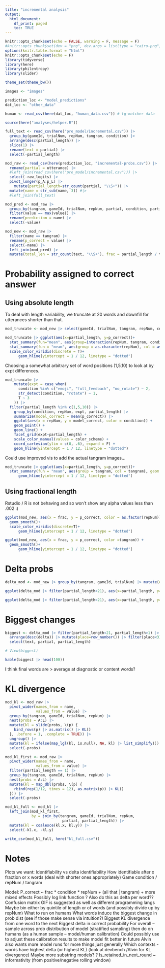 ```yaml
---
title: "incremental analysis"
output:
  html_document:
    df_print: paged
    toc: TRUE
---
```


```r
knitr::opts_chunk$set(echo = FALSE, warning = F, message = F)
#knitr::opts_chunk$set(dev = "png", dev.args = list(type = "cairo-png"), fig.width = 10, fig.height = 4)
options(knitr.table.format = "html")
knitr::opts_chunk$set(echo = F)
library(tidyverse)
library(here)
library(philentropy)
library(slider)

theme_set(theme_bw())

images <- "images"

prediction_loc <- "model_predictions"
dat_loc <- "other_data"

human <- read_csv(here(dat_loc, "human_data.csv")) # tg-matcher data

source(here("analyses/helper.R"))
```

```r
full_text <- read_csv(here("pre_model/incremental.csv")) |> 
  group_by(gameId, trialNum, repNum, tangram, condition) |> 
  arrange(desc(partial_length)) |> 
  slice(1) |> 
  rename(text = partial) |> 
  select(-partial_length)
```


```r
mod_raw <- read_csv(here(prediction_loc, "incremental-probs.csv")) |> 
  rename(partial = utterance) |> 
  #left_join(read_csv(here("pre_model/incremental.csv"))) |>
  select(-raw_logits) |>
  pivot_longer(p_A:p_L) |>
    mutate(partial_length=str_count(partial, "\\S+")) |> 
  mutate(name = str_sub(name, 3)) #|> 
  #left_join(full_text)

mod_pred <- mod_raw |>
  group_by(tangram, gameId, trialNum, repNum, partial, condition, partial_length, text) |>
  filter(value == max(value)) |>
  rename(prediction = name) |>
  select(-value)

mod_new <- mod_raw |>
  filter(name == tangram) |>
  rename(p_correct = value) |>
  select(-name) |>
  left_join(mod_pred) |> 
  mutate(total_len = str_count(text, "\\S+"), frac = partial_length / total_len)
```



# Probability assigned to correct answer

## Using absolute length

To deal with length variability, we truncate at 20 words and downfill for utterances shorter than that.

```r

mod_truncate <- mod_new |> select(gameId, trialNum, tangram, repNum, condition, text, total_len) |> unique() |> expand_grid(partial_length=1:20) |> left_join(mod_new) |> group_by(gameId, trialNum, tangram, repNum) |> fill(prediction, p_correct, partial)

mod_truncate |> ggplot(aes(x=partial_length, y=p_correct))+
  stat_summary(fun="mean", aes(group=interaction(repNum, tangram, condition)), col="black", geom="point", alpha=.01)+
  stat_summary(fun = "mean", aes(group = as.character(repNum), col = as.character(repNum)), geom = "line") +
  scale_color_viridis(discrete = T)+
      geom_hline(yintercept = 1 / 12, linetype = "dotted")

```

Choosing a somewhat arbitrary set of word positions (1,5,10) to look at by expt differences. 

```r
mod_truncate |> 
    mutate(expt = case_when(
      condition %in% c("emoji", "full_feedback", "no_rotate") ~ 2,
      str_detect(condition, "rotate") ~ 1,
      T ~ 3
    )) |>
  filter(partial_length %in% c(1,5,10)) |> 
    group_by(condition, repNum, expt, partial_length) |>
    summarize(model_correct = mean(p_correct)) |>
    ggplot(aes(x = repNum, y = model_correct, color = condition)) +
    geom_point() +
    geom_line() +
    facet_grid(expt~partial_length) +
    scale_color_manual(values = color_scheme) +
    coord_cartesian(ylim = c(0, .6), expand = F) +
    geom_hline(yintercept = 1 / 12, linetype = "dotted")
```

Could use improved vis to add the actual tangram images...

```r

mod_truncate |> ggplot(aes(x=partial_length, y=p_correct))+
  stat_summary(fun = "mean", aes(group = tangram, col = tangram), geom = "line")+
      geom_hline(yintercept = 1 / 12, linetype = "dotted")

```

## Using fractional length

Rstudio / R is not behaving and so won't show any alpha values less than .002 :(

```r
ggplot(mod_new, aes(x = frac, y = p_correct, color = as.factor(repNum))) +
  geom_smooth()+
  scale_color_viridis(discrete=T)+
      geom_hline(yintercept = 1 / 12, linetype = "dotted")

```
```r
ggplot(mod_new, aes(x = frac, y = p_correct, color =tangram)) +
  geom_smooth()+
      geom_hline(yintercept = 1 / 12, linetype = "dotted")

```

# Delta probs

```r
delta_mod <- mod_new |> group_by(tangram, gameId, trialNum) |> mutate(old=lag(p_correct), delta=p_correct-old)

ggplot(delta_mod |> filter(partial_length<21), aes(x=partial_length, y=delta, color=as.factor(repNum)))+stat_summary(fun="mean", geom="line")+scale_color_viridis(discrete=T)+geom_hline(yintercept=0)
```

```r
ggplot(delta_mod |> filter(partial_length<21), aes(x=partial_length, y=delta, color=as.factor(tangram)))+stat_summary(fun="mean", geom="line")+geom_hline(yintercept=0)
```

# Biggest changes

```r
biggest <- delta_mod |> filter(partial_length<21, partial_length>1) |> group_by(tangram, partial_length) |> 
  arrange(desc(delta)) |> mutate(place=row_number()) |> filter(place<3) |> 
  select(text, partial, partial_length)

# View(biggest)

kable(biggest |> head(100))
```

I think final words are > average at diagnostic or content words? 

# KL divergence
```r
mod_kl <- mod_raw |> 
  pivot_wider(names_from = name,
              values_from = value) |> 
  group_by(tangram, gameId, trialNum, repNum) |> 
  nest(probs = A:L) |> 
  mutate(kl = slide(probs, \(p) {
    bind_rows(p) |> as.matrix() |> KL()
  }, .before = 1, .complete = TRUE)) |> 
  ungroup() |> 
  mutate(kl = ifelse(map_lgl(kl, is.null), NA, kl) |> list_simplify()) |> 
  select(-probs)

mod_kl_first <- mod_raw |> 
  pivot_wider(names_from = name,
              values_from = value) |> 
  filter(partial_length == 1) |> 
  group_by(tangram, gameId, trialNum, repNum) |> 
  nest(probs = A:L) |> 
  mutate(kl = map_dbl(probs, \(p) {
    rbind(rep(1/12, times = 12), as.matrix(p)) |> KL()
  })) |> 
  select(-probs)

mod_kl_full <- mod_kl |> 
  left_join(mod_kl_first, 
            by = join_by(tangram, gameId, trialNum, repNum, 
                          partial, partial_length)) |> 
  mutate(kl = coalesce(kl.x, kl.y)) |> 
  select(-kl.x, -kl.y)

write_csv(mod_kl_full, here("kl_full.csv"))
```



# Notes
Plots we want:
Identifiability vs delta identifiability 
How identifiable after x fraction or x words (deal with shorter ones appropriately)
Game condition / repNum / tangram 


Model:
P_correct ~ frac * condition * repNum + (all that | tangram)  + more mixed effects
Possibly log link function ? 
Also do this as delta per word??
Confusion matrix
GIF is suggested as well as different programming langs
Maybe bin either by quintile of length or of words (and possibly divide up by repNum)
What to run on humans 
What words induce the biggest change in prob dist (see if those make sense via intuition?)
Biggest KL divergence from one word to the next
Biggest delta in correct probability
For overall – sample across prob distribution of model (stratified sampling) then do on humans  (as a human sample – model/human calibration) 
Could possibly use to adjust these calibration results to make model fit better in future 
Alvin also wants more model runs for more things just generally 
Which contexts - words have highest delta (or highest KL) (look at devbench /Alvin for KL divergence) 
Maybe more substring models? ? 
Is_retained_in_next_round ~ informativity (from positive/negative rolling window)
